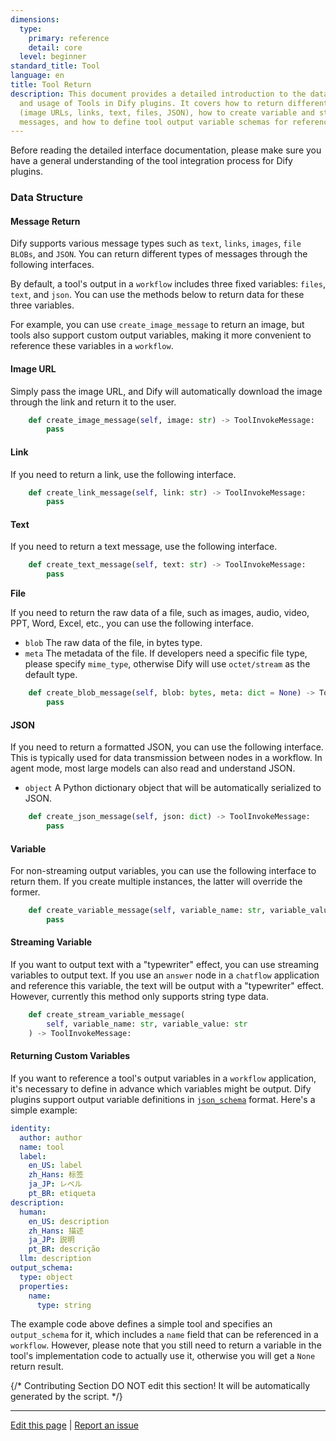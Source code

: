 ```yaml
---
dimensions:
  type:
    primary: reference
    detail: core
  level: beginner
standard_title: Tool
language: en
title: Tool Return
description: This document provides a detailed introduction to the data structure
  and usage of Tools in Dify plugins. It covers how to return different types of messages
  (image URLs, links, text, files, JSON), how to create variable and streaming variable
  messages, and how to define tool output variable schemas for reference in workflows.
---
```


Before reading the detailed interface documentation, please make sure you have a general understanding of the tool integration process for Dify plugins.

### Data Structure

#### Message Return

Dify supports various message types such as `text`, `links`, `images`, `file BLOBs`, and `JSON`. You can return different types of messages through the following interfaces.

By default, a tool's output in a `workflow` includes three fixed variables: `files`, `text`, and `json`. You can use the methods below to return data for these three variables.

For example, you can use `create_image_message` to return an image, but tools also support custom output variables, making it more convenient to reference these variables in a `workflow`.

#### **Image URL**

Simply pass the image URL, and Dify will automatically download the image through the link and return it to the user.

```python
    def create_image_message(self, image: str) -> ToolInvokeMessage:
        pass
```

#### **Link**

If you need to return a link, use the following interface.

```python
    def create_link_message(self, link: str) -> ToolInvokeMessage:
        pass
```

#### **Text**

If you need to return a text message, use the following interface.

```python
    def create_text_message(self, text: str) -> ToolInvokeMessage:
        pass
```

**File**

If you need to return the raw data of a file, such as images, audio, video, PPT, Word, Excel, etc., you can use the following interface.

* `blob` The raw data of the file, in bytes type.
* `meta` The metadata of the file. If developers need a specific file type, please specify `mime_type`, otherwise Dify will use `octet/stream` as the default type.

```python
    def create_blob_message(self, blob: bytes, meta: dict = None) -> ToolInvokeMessage:
        pass
```

#### **JSON**

If you need to return a formatted JSON, you can use the following interface. This is typically used for data transmission between nodes in a workflow. In agent mode, most large models can also read and understand JSON.

* `object` A Python dictionary object that will be automatically serialized to JSON.

```python
    def create_json_message(self, json: dict) -> ToolInvokeMessage:
        pass
```

#### **Variable**

For non-streaming output variables, you can use the following interface to return them. If you create multiple instances, the latter will override the former.

```python
    def create_variable_message(self, variable_name: str, variable_value: Any) -> ToolInvokeMessage:
        pass
```

#### **Streaming Variable**

If you want to output text with a "typewriter" effect, you can use streaming variables to output text. If you use an `answer` node in a `chatflow` application and reference this variable, the text will be output with a "typewriter" effect. However, currently this method only supports string type data.

```python
    def create_stream_variable_message(
        self, variable_name: str, variable_value: str
    ) -> ToolInvokeMessage:
```

#### Returning Custom Variables

If you want to reference a tool's output variables in a `workflow` application, it's necessary to define in advance which variables might be output. Dify plugins support output variable definitions in [`json_schema`](https://json-schema.org/) format. Here's a simple example:

```yaml
identity:
  author: author
  name: tool
  label:
    en_US: label
    zh_Hans: 标签
    ja_JP: レベル
    pt_BR: etiqueta
description:
  human:
    en_US: description
    zh_Hans: 描述
    ja_JP: 説明
    pt_BR: descrição
  llm: description
output_schema:
  type: object
  properties:
    name:
      type: string
```

The example code above defines a simple tool and specifies an `output_schema` for it, which includes a `name` field that can be referenced in a `workflow`. However, please note that you still need to return a variable in the tool's implementation code to actually use it, otherwise you will get a `None` return result.

{/*
Contributing Section
DO NOT edit this section!
It will be automatically generated by the script.
*/}

---

[Edit this page](https://github.com/langgenius/dify-docs/edit/main/plugin-dev-en/0411-tool.mdx) | [Report an issue](https://github.com/langgenius/dify-docs/issues/new?title=Documentation%20Issue%3A%20t&body=%23%23%20Issue%20Description%0A%3C%21--%20Please%20briefly%20describe%20the%20issue%20you%20found%20--%3E%0A%0A%23%23%20Page%20Link%0Ahttps%3A%2F%2Fgithub.com%2Flanggenius%2Fdify-docs%2Fblob%2Fmain%2Fplugin-dev-en%2F0411-tool.mdx%0A%0A%23%23%20Suggested%20Changes%0A%3C%21--%20If%20you%20have%20specific%20suggestions%20for%20changes%2C%20please%20describe%20them%20here%20--%3E%0A%0A%3C%21--%20Thank%20you%20for%20helping%20improve%20our%20documentation%21%20--%3E)

